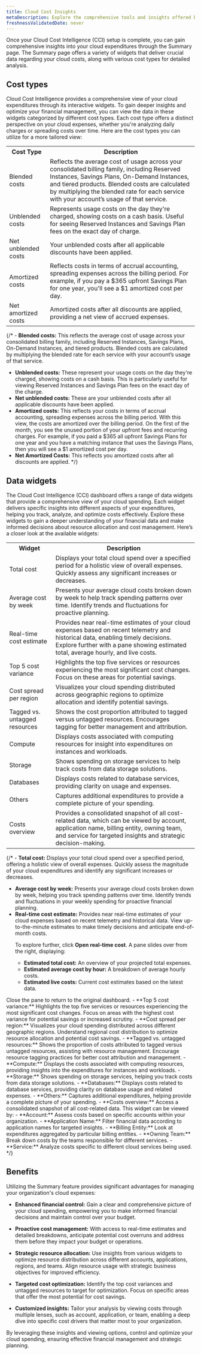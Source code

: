 ```yaml
---
title: Cloud Cost Insights
metaDescription: Explore the comprehensive tools and insights offered by Cloud Cost Intelligence to effectively monitor and analyze your cloud spending. Discover detailed views of your total, average, and real-time costs, top variances, and regional spreads. Learn how to categorize expenses by account, application, billing entity, owning team, and service for optimal financial management.
freshnessValidatedDate: never
---
```


Once your Cloud Cost Intelligence (CCI) setup is complete, you can gain comprehensive insights into your cloud expenditures through the Summary page. The Summary page offers a variety of widgets that deliver crucial data regarding your cloud costs, along with various cost types for detailed analysis.

## Cost types
Cloud Cost Intelligence provides a comprehensive view of your cloud expenditures through its interactive widgets. To gain deeper insights and optimize your financial management, you can view the data in these widgets categorized by different cost types. Each cost type offers a distinct perspective on your cloud expenses, whether you're analyzing daily charges or spreading costs over time. Here are the cost types you can utilize for a more tailored view:

<table>
  <tr>
    <th>Cost Type</th>
    <th>Description</th>
  </tr>
  <tr>
    <td>Blended costs</td>
    <td>Reflects the average cost of usage across your consolidated billing family, including Reserved Instances, Savings Plans, On-Demand Instances, and tiered products. Blended costs are calculated by multiplying the blended rate for each service with your account’s usage of that service.</td>
  </tr>
  <tr>
    <td>Unblended costs</td>
    <td>Represents usage costs on the day they're charged, showing costs on a cash basis. Useful for seeing Reserved Instances and Savings Plan fees on the exact day of charge.</td>
  </tr>
  <tr>
    <td>Net unblended costs</td>
    <td>Your unblended costs after all applicable discounts have been applied.</td>
  </tr>
  <tr>
    <td>Amortized costs</td>
    <td>Reflects costs in terms of accrual accounting, spreading expenses across the billing period. For example, if you pay a $365 upfront Savings Plan for one year, you'll see a $1 amortized cost per day.</td>
  </tr>
  <tr>
    <td>Net amortized costs</td>
    <td>Amortized costs after all discounts are applied, providing a net view of accrued expenses.</td>
  </tr>
</table>

{/* - **Blended costs:** This reflects the average cost of usage across your consolidated billing family, including Reserved Instances, Savings Plans, On-Demand Instances, and tiered products. Blended costs are calculated by multiplying the blended rate for each service with your account’s usage of that service.
- **Unblended costs:** These represent your usage costs on the day they're charged, showing costs on a cash basis. This is particularly useful for viewing Reserved Instances and Savings Plan fees on the exact day of the charge.
- **Net unblended costs:** These are your unblended costs after all applicable discounts have been applied.
- **Amortized costs:** This reflects your costs in terms of accrual accounting, spreading expenses across the billing period. With this view, the costs are amortized over the billing period. On the first of the month, you see the unused portion of your upfront fees and recurring charges. For example, if you paid a $365 all upfront Savings Plans for one year and you have a matching instance that uses the Savings Plans, then you will see a $1 amortized cost per day.
- **Net Amortized Costs:** This reflects you amortized costs after all discounts are applied. */}

## Data widgets
The Cloud Cost Intelligence (CCI) dashboard offers a range of data widgets that provide a comprehensive view of your cloud spending. Each widget delivers specific insights into different aspects of your expenditures, helping you track, analyze, and optimize costs effectively. Explore these widgets to gain a deeper understanding of your financial data and make informed decisions about resource allocation and cost management. Here’s a closer look at the available widgets:
<table>
  <tr>
    <th>Widget</th>
    <th>Description</th>
  </tr>
  <tr>
    <td>Total cost</td>
    <td>Displays your total cloud spend over a specified period for a holistic view of overall expenses. Quickly assess any significant increases or decreases.</td>
  </tr>
  <tr>
    <td>Average cost by week</td>
    <td>Presents your average cloud costs broken down by week to help track spending patterns over time. Identify trends and fluctuations for proactive planning.</td>
  </tr>
  <tr>
    <td>Real-time cost estimate</td>
    <td>Provides near real-time estimates of your cloud expenses based on recent telemetry and historical data, enabling timely decisions. Explore further with a pane showing estimated total, average hourly, and live costs.</td>
  </tr>
  <tr>
    <td>Top 5 cost variance</td>
    <td>Highlights the top five services or resources experiencing the most significant cost changes. Focus on these areas for potential savings.</td>
  </tr>
  <tr>
    <td>Cost spread per region</td>
    <td>Visualizes your cloud spending distributed across geographic regions to optimize allocation and identify potential savings.</td>
  </tr>
  <tr>
    <td>Tagged vs. untagged resources</td>
    <td>Shows the cost proportion attributed to tagged versus untagged resources. Encourages tagging for better management and attribution.</td>
  </tr>
  <tr>
    <td>Compute</td>
    <td>Displays costs associated with computing resources for insight into expenditures on instances and workloads.</td>
  </tr>
  <tr>
    <td>Storage</td>
    <td>Shows spending on storage services to help track costs from data storage solutions.</td>
  </tr>
  <tr>
    <td>Databases</td>
    <td>Displays costs related to database services, providing clarity on usage and expenses.</td>
  </tr>
  <tr>
    <td>Others</td>
    <td>Captures additional expenditures to provide a complete picture of your spending.</td>
  </tr>
  <tr>
    <td>Costs overview</td>
    <td>Provides a consolidated snapshot of all cost-related data, which can be viewed by account, application name, billing entity, owning team, and service for targeted insights and strategic decision-making.</td>
  </tr>
</table>

{/* - **Total cost:** Displays your total cloud spend over a specified period, offering a holistic view of overall expenses. Quickly assess the magnitude of your cloud expenditures and identify any significant increases or decreases.
- **Average cost by week:** Presents your average cloud costs broken down by week, helping you track spending patterns over time. Identify trends and fluctuations in your weekly spending for proactive financial planning.
- **Real-time cost estimate:** Provides near real-time estimates of your cloud expenses based on recent telemetry and historical data. View up-to-the-minute estimates to make timely decisions and anticipate end-of-month costs.<p/> To explore further, click **Open real-time cost**. A pane slides over from the right, displaying:
  - **Estimated total cost:** An overview of your projected total expenses.
  - **Estimated average cost by hour:** A breakdown of average hourly costs.
  - **Estimated live costs:** Current cost estimates based on the latest data.
<p/>Close the pane to return to the original dashboard.
- **Top 5 cost variance:** Highlights the top five services or resources experiencing the most significant cost changes. Focus on areas with the highest cost variance for potential savings or increased scrutiny.
- **Cost spread per region:** Visualizes your cloud spending distributed across different geographic regions. Understand regional cost distribution to optimize resource allocation and potential cost savings.
- **Tagged vs. untagged resources:** Shows the proportion of costs attributed to tagged versus untagged resources, assisting with resource management. Encourage resource tagging practices for better cost attribution and management.
- **Compute:** Displays the costs associated with computing resources, providing insights into the expenditures for instances and workloads.
- **Storage:** Shows spending on storage services, helping you track costs from data storage solutions.
- **Databases:** Displays costs related to database services, providing clarity on database usage and related expenses.
- **Others:** Captures additional expenditures, helping provide a complete picture of your spending.
- **Costs overview:** Access a consolidated snapshot of all cost-related data. This widget can be viewed by:
  - **Account:** Assess costs based on specific accounts within your organization.
  - **Application Name:** Filter financial data according to application names for targeted insights.
  - **Billing Entity:** Look at expenditures aggregated by particular billing entities.
  - **Owning Team:** Break down costs by the teams responsible for different services.
  - **Service:** Analyze costs specific to different cloud services being used. */}

## Benefits
Utilizing the Summary feature provides significant advantages for managing your organization's cloud expenses:

- **Enhanced financial control:** Gain a clear and comprehensive picture of your cloud spending, empowering you to make informed financial decisions and maintain control over your budget.

- **Proactive cost management:** With access to real-time estimates and detailed breakdowns, anticipate potential cost overruns and address them before they impact your budget or operations.

- **Strategic resource allocation:** Use insights from various widgets to optimize resource distribution across different accounts, applications, regions, and teams. Align resource usage with strategic business objectives for improved efficiency.

- **Targeted cost optimization:** Identify the top cost variances and untagged resources to target for optimization. Focus on specific areas that offer the most potential for cost savings.

- **Customized insights:** Tailor your analysis by viewing costs through multiple lenses, such as account, application, or team, enabling a deep dive into specific cost drivers that matter most to your organization.

By leveraging these insights and viewing options, control and optimize your cloud spending, ensuring effective financial management and strategic planning.